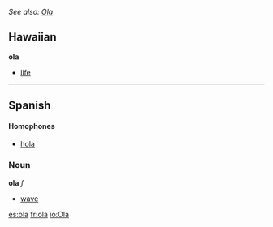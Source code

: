 ''See also: [[Ola]]''
==Hawaiian==
'''ola'''

*[[life]]

----

==Spanish==
====Homophones====
*[[hola]]

===Noun===
'''ola''' ''f''

*[[wave]]

[[es:ola]]
[[fr:ola]]
[[io:Ola]]